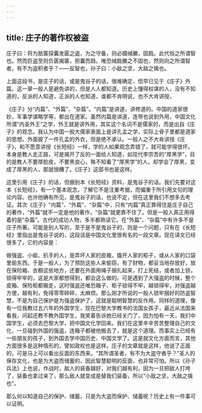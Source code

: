 ```yaml
---
---
---
```

title: 庄子的著作权被盗
---




庄子曰：将为胠箧探囊发匮之盗，为之守备，则必摄缄縢，固扃。此代俗之所谓智也。然而巨盗至则负匮揭箧，担囊而趋。唯恐缄扃縢之不固也，然则向之所谓智者，有不为盗积者乎？——反智也，孙子曰：小敌之坚，大敌之擒也。

上面这段书，是庄子的话，或是鬼谷子的话，很难确定，但早已见于《庄子》外篇。这一章一般人是避免讲的，但是人人都知道。历史上懂得权谋的人，没有不知道的，反派的人知道，正派的人也知道，谁都不肯明说，也不大肯讲授。

《庄子》分“内篇”、“外篇”、“杂篇”。“内篇”是讲道，讲修道的。中国的道家很妙，军事学谋略学等，都出在道家。虽然内篇是讲道，连带也说到外用，中国文化所谓“内圣外王”之学，外王就是讲外用，其实这个名词不是儒家的，而是出自《庄子》的观念。我认为中国一般大儒家表面上是讲孔孟之学，实际上骨子里都是道家的思想。外面披了一件孔孟的外衣，但是绝不承认。一般人之不大肯讲授《庄子》，和不愿意讲授《长短经》一样，学的人如果观念弄错了，就可能学得很坏。本身是教人走正路，可是揭开了反的一面给人知道，如现代李宗吾的“厚黑学”，目的是教人不要厚脸皮，不要黑良心，殊不知看了“厚黑学”的人，却学会了厚黑，变成了厚黑的人，那就很糟了。《庄子》这部书也是这样。

这里引用《庄子》的话，但据别本《长短经》资料，是鬼谷子的话。我们先要对这本《长短经》，有一个基本观念，了解它不是注重考据，而偏重于所引用文句的理论内容。也许他确有所见，是鬼谷子的话，也说不定，但在这里我们不想多去考证。其次《庄子》“内篇”、“外篇”、“杂篇”中，只有“内篇”真正靠得住是庄子自己的著作，“外篇”就不一定是他的著作，“杂篇”就更靠不住了。但是一般人真正用得着的是“杂篇”。古代的成功人物，多半都熟读它。在“外篇”、“杂篇”中有许多不是庄子所著。可能是别人写的，至于是不是鬼谷子的，则是一个问题，只有在《长短经》里指出是鬼谷子说的，这段话是中国文化里很有名的一段文章。现在译文已经很多了，它的内容是：

做强盗、小偷、扒手的人，是弄坏人家的皮箱，撬开人家的柜子，或从人家的口袋里偷东西。于是一般人，为了预防这些人来偷窃，有了财物，都妥当地存放好，放在保险箱、衣橱这些地方，还要在外面用绳子捆扎起来，打上死结，或者加上锁，锁得牢牢的，这是大家都想得到，都会这么做的。可是遇到了大强盗的时候，整个皮箱、保险柜都搬走，这时强盗还唯恐箱子、柜子锁得不牢，越锁得牢，对强盗越方便，越有利，免得零零碎碎，太麻烦。那么刚才所说的一般人锁牢捆好的防盗智慧，不是为自己保护是为强盗保护了，这就是聪明智慧的反作用。同样的道理，像有一位我教过五六年的外国学生，现在巴黎大学教书的法国女孩子，最近从法国来看我，问起还教不教外国学生，我笑着告诉她已经关门了，因为怕有一天，我们中国学生，必须去巴黎大学，把中国文化学回来。我们在这里辛辛苦苦整理自己的文化，一旦碰到外国的强盗，连箱子都被他搬去了，就是这个道理。而事实上已经有一些朋友的孩子，到外国去学中国历史、中国文学了。这是就文化方面而言，其他方面很多是这种情形的，譬如政权也是这样。庄子的文章就是这样，他说了正面的，可是马上可以看出反面的东西来。“其所谓圣者，有不为大盗守者乎？”圣人的保存文化，也是为大盗而储蓄的，因此智慧聪明的反面，也非常可怕。所以《孙子兵法》上也说，作战时，敌人的装备越好，对我们越有利，因为一旦把敌人打垮了，装备也拿过来了，那么敌人就变成是替我们装备，所以“小敌之坚，大敌之擒也”。

那么何以知道自己的保护、储蓄，只是为大盗而保护、储蓄呢？历史上有一件事可以证明。